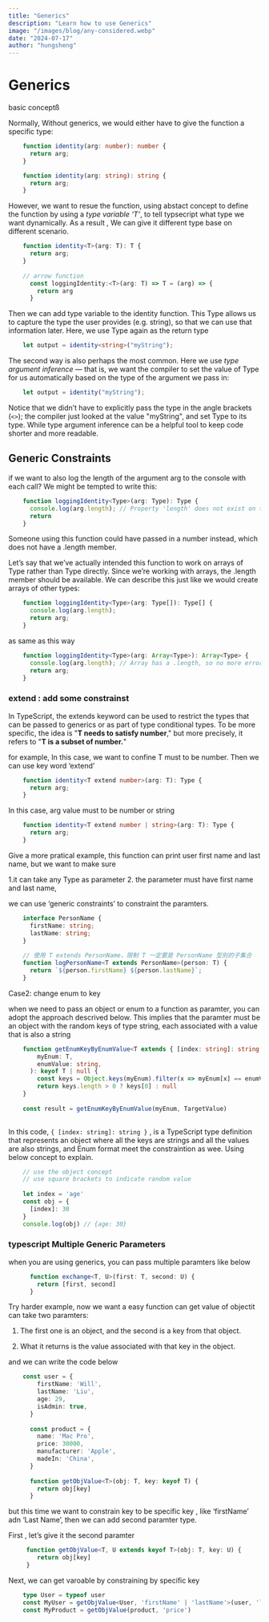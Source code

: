 ```yaml
---
title: "Generics"
description: "Learn how to use Generics"
image: "/images/blog/any-considered.webp"
date: "2024-07-17"
author: "hungsheng"
---
```


# Generics

basic conceptß

Normally, Without generics, we would either have to give the function a specific type:
```ts
    function identity(arg: number): number {
      return arg;
    }

    function identity(arg: string): string {
      return arg;
    }
```
However, we want to resue the function, using abstact concept to define the function by using a *type variable ‘T’*, to tell typsecript what type we want dynamically. As a result , We can give it different type base on different scenario.
```ts
    function identity<T>(arg: T): T {
      return arg;
    }
    
    // arrow function
      const loggingIdentity:<T>(arg: T) => T = (arg) => {
        return arg
      }
```
Then we can add type variable to the identity function. This Type allows us to capture the type the user provides (e.g. string), so that we can use that information later. Here, we use Type again as the return type
```ts
    let output = identity<string>("myString");
```
The second way is also perhaps the most common. Here we use *type argument inference* — that is, we want the compiler to set the value of Type for us automatically based on the type of the argument we pass in:
```ts
    let output = identity("myString");
```
Notice that we didn’t have to explicitly pass the type in the angle brackets (`<>`); the compiler just looked at the value "myString", and set Type to its type. While type argument inference can be a helpful tool to keep code shorter and more readable.

## Generic Constraints

if we want to also log the length of the argument arg to the console with each call? We might be tempted to write this:
```ts
    function loggingIdentity<Type>(arg: Type): Type {
      console.log(arg.length); // Property 'length' does not exist on type 'Type'.
      return 
    }
```
Someone using this function could have passed in a number instead, which does not have a .length member.

Let’s say that we’ve actually intended this function to work on arrays of Type rather than Type directly. Since we’re working with arrays, the .length member should be available. We can describe this just like we would create arrays of other types:
```ts
    function loggingIdentity<Type>(arg: Type[]): Type[] {
      console.log(arg.length);
      return arg;
    }
```
as same as this way
```ts
    function loggingIdentity<Type>(arg: Array<Type>): Array<Type> {
      console.log(arg.length); // Array has a .length, so no more error
      return arg;
    }
```
### **extend : add some constrainst**

In TypeScript, the extends keyword can be used to restrict the types that can be passed to generics or as part of type conditional types. To be more specific, the idea is "**T needs to satisfy number**," but more precisely, it refers to "**T is a subset of number.**"

for example, In this case, we want to confine T must to be number. Then we can use key word ‘extend’
```ts
    function identity<T extend number>(arg: T): Type {
      return arg;
    }
```
In this case, arg value must to be number or string
```ts
    function identity<T extend number | string>(arg: T): Type {
      return arg;
    }
```
Give a more pratical example, this function can print user first name and last name, but we want to make sure

1.it can take any Type as parameter
2. the parameter must have first name and last name,

we can use ‘generic constraints’ to constraint the paramters.
```ts
    interface PersonName {
      firstName: string;
      lastName: string;
    }
    
    // 使用 T extends PersonName，限制 T 一定要是 PersonName 型別的子集合
    function logPersonName<T extends PersonName>(person: T) {
      return `${person.firstName} ${person.lastName}`;
    }
```
Case2: change enum to key

when we need to pass an object or enum to a function as paramter, you can adopt the approach descrived below. This implies that the paramter must be an object with the random keys of type string, each associated with a value that is also a string
```ts
    function getEnumKeyByEnumValue<T extends { [index: string]: string }>(
        myEnum: T,
        enumValue: string,
      ): keyof T | null {
        const keys = Object.keys(myEnum).filter(x => myEnum[x] == enumValue)
        return keys.length > 0 ? keys[0] : null
    }
    
    const result = getEnumKeyByEnumValue(myEnum, TargetValue)
    
```
In this code, `{ [index: string]: string }` , is a TypeScript type definition that represents an object where all the keys are strings and all the values are also strings, and Enum format meet the constraintion as wee. Using below concept to explain.
```ts
    // use the object concept
    // use square brackets to indicate random value
    
    let index = 'age'
    const obj = {
      [index]: 30
    }
    console.log(obj) // {age: 30}
```
### typescript Multiple Generic Parameters

when you are using generics, you can pass multiple paramters like below
```ts
      function exchange<T, U>(first: T, second: U) {
        return [first, second]
      }
```
Try harder example, now we want a easy function can get value of objectit can take two paramters:

1. The first one is an object, and the second is a key from that object.

1. What it returns is the value associated with that key in the object.

and we can write the code below
```ts
    const user = {
        firstName: 'Will',
        lastName: 'Liu',
        age: 29,
        isAdmin: true,
      }
    
      const product = {
        name: 'Mac Pro',
        price: 30000,
        manufacturer: 'Apple',
        madeIn: 'China',
      }
    
      function getObjValue<T>(obj: T, key: keyof T) {
        return obj[key]
      }
```
but this time we want to constrain key to be specific key , like ‘firstName’ adn ‘Last Name’, then we can add second paramter type.

First , let’s give it the second paramter
```ts
     function getObjValue<T, U extends keyof T>(obj: T, key: U) {
        return obj[key]
     }
```
Next, we can get varoable by constraining by specific key
```ts
    type User = typeof user
    const MyUser = getObjValue<User, 'firstName' | 'lastName'>(user, 'lastName')
    const MyProduct = getObjValue(product, 'price')
```